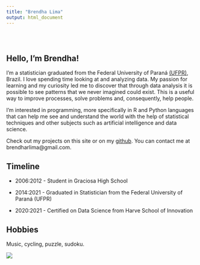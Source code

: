 ```yaml
---
title: "Brendha Lima"
output: html_document
---
```


<style type="text/css">
.title {
  display: none;
}

#getting-started img {
  margin-right: 10px;
}

</style>

<div class="row" style="padding-top: 30px;">
<div class="col-sm-6">

# **Hello, I'm Brendha!**

I'm a statistician graduated from the Federal University of Paraná [(UFPR)](<http://www.ufpr.br/portalufpr/>), Brazil. I love spending time looking at and analyzing data. My passion for learning and my curiosity led me to discover that through data analysis it is possible to see patterns that we never imagined could exist. This is a useful way to improve processes, solve problems and, consequently, help people.

I'm interested in programming, more specifically in R and Python languages that can help me see and understand the world with the help of statistical techniques and other subjects such as artificial intelligence and data science.

Check out my projects on this site or on my [github](<http://github.com/brendhalima>). You can contact me at brendharlima@gmail.com.

## Timeline

- 2006:2012 - Student in Graciosa High School

- 2014:2021 - Graduated in Statistician from the Federal University of Paraná (UFPR)

- 2020:2021 - Certified on Data Science from Harve School of Innovation

## Hobbies

Music, cycling, puzzle, sudoku.

</div>
<div class="col-sm-6">


![](images/brendha.png)
